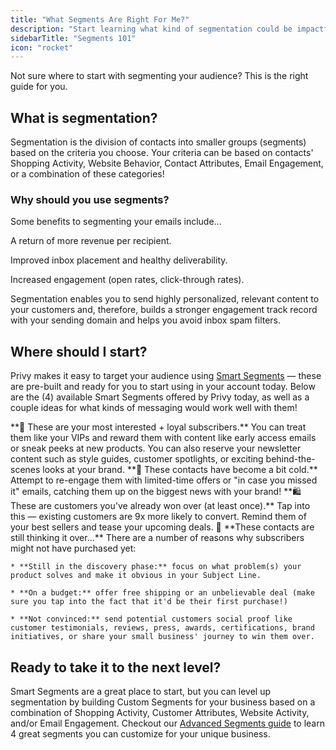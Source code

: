 ```yaml
---
title: "What Segments Are Right For Me?"
description: "Start learning what kind of segmentation could be impactful for your unique business."
sidebarTitle: "Segments 101"
icon: "rocket"
---
```


Not sure where to start with segmenting your audience? This is the right guide for you.

## What is segmentation?

Segmentation is the division of contacts into smaller groups (segments) based on the criteria you choose. Your criteria can be based on contacts' Shopping Activity, Website Behavior, Contact Attributes, Email Engagement, or a combination of these categories!

### Why should you use segments?

Some benefits to segmenting your emails include...

<Icon icon="money-bill-trend-up" /> A return of more revenue per recipient.

<Icon icon="inbox" /> Improved inbox placement and healthy deliverability.

<Icon icon="hand-wave" /> Increased engagement (open rates, click-through rates).

Segmentation enables you to send highly personalized, relevant content to your customers and, therefore, builds a stronger engagement track record with your sending domain and helps you avoid inbox spam filters.

## Where should I start?

Privy makes it easy to target your audience using [Smart Segments](https://help.privy.com/docs/learn/email-campaigns/segmentation#smart-segments) — these are pre-built and ready for you to start using in your account today. Below are the (4) available Smart Segments offered by Privy today, as well as a couple ideas for what kinds of messaging would work well with them!

<AccordionGroup>
  <Accordion title="Engaged Contacts" description="Mailable contacts who have opened or clicked at least one email within the last 90 days." defaultOpen={false}>
    **🤩 These are your most interested + loyal subscribers.** You can treat them like your VIPs and reward them with content like early access emails or sneak peeks at new products. You can also reserve your newsletter content such as style guides, customer spotlights, or exciting behind-the-scenes looks at your brand.
  </Accordion>

  <Accordion title="Unengaged Contacts" description="Mailable contacts who have not opened or clicked any email within the last 90 days." defaultOpen={false}>
    **🥶 These contacts have become a bit cold.** Attempt to re-engage them with limited-time offers or "in case you missed it" emails, catching them up on the biggest news with your brand!
  </Accordion>

  <Accordion title="Current Customers" description="Mailable contacts who have placed at least one order with your store." defaultOpen={false}>
    **🛍️ These are customers you've already won over (at least once).** Tap into this — existing customers are 9x more likely to convert. Remind them of your best sellers and tease your upcoming deals.
  </Accordion>

  <Accordion title="Potential Customers" description="Mailable contacts who have never placed an order with your store." defaultOpen={false}>
    🤔 **These contacts are still thinking it over...** There are a number of reasons why subscribers might not have purchased yet:

    * **Still in the discovery phase:** focus on what problem(s) your product solves and make it obvious in your Subject Line.

    * **On a budget:** offer free shipping or an unbelievable deal (make sure you tap into the fact that it'd be their first purchase!)

    * **Not convinced:** send potential customers social proof like customer testimonials, reviews, press, awards, certifications, brand initiatives, or share your small business' journey to win them over.
  </Accordion>
</AccordionGroup>

## Ready to take it to the next level?

Smart Segments are a great place to start, but you can level up segmentation by building Custom Segments for your business based on a combination of Shopping Activity, Customer Attributes, Website Activity, and/or Email Engagement. Checkout our [Advanced Segments guide](https://help.privy.com/docs/guides/segmentation/advanced-segments) to learn 4 great segments you can customize for your unique business.